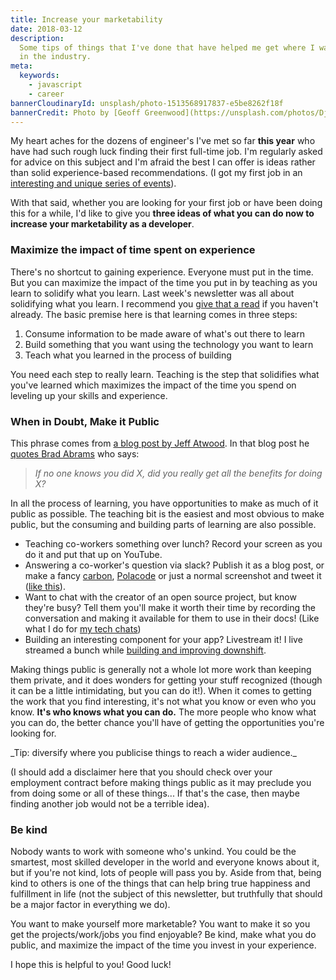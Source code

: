 ```yaml
---
title: Increase your marketability
date: 2018-03-12
description:
  Some tips of things that I've done that have helped me get where I want to be
  in the industry.
meta:
  keywords:
    - javascript
    - career
bannerCloudinaryId: unsplash/photo-1513568917837-e5be8262f18f
bannerCredit: Photo by [Geoff Greenwood](https://unsplash.com/photos/Dj5evF5JCjI)
---
```


My heart aches for the dozens of engineer's I've met so far **this year** who
have had such rough luck finding their first full-time job. I'm regularly asked
for advice on this subject and I'm afraid the best I can offer is ideas rather
than solid experience-based recommendations. (I got my first job in an
[interesting and unique series of events](https://github.com/kentcdodds/ama/issues/1)).

With that said, whether you are looking for your first job or have been doing
this for a while, I'd like to give you **three ideas of what you can do now to
increase your marketability as a developer**.

### Maximize the impact of time spent on experience

There's no shortcut to gaining experience. Everyone must put in the time. But
you can maximize the impact of the time you put in by teaching as you learn to
solidify what you learn. Last week's newsletter was all about solidifying what
you learn. I recommend you
[give that a read](https://tinyletter.com/kentcdodds/letters/solidifying-what-you-learn)
if you haven't already. The basic premise here is that learning comes in three
steps:

1.  Consume information to be made aware of what's out there to learn
2.  Build something that you want using the technology you want to learn
3.  Teach what you learned in the process of building

You need each step to really learn. Teaching is the step that solidifies what
you've learned which maximizes the impact of the time you spend on leveling up
your skills and experience.

### When in Doubt, Make it Public

This phrase comes from
[a blog post by Jeff Atwood](https://blog.codinghorror.com/when-in-doubt-make-it-public).
In that blog post he
[quotes Brad Abrams](https://blogs.msdn.microsoft.com/brada/2006/04/10/pm-tip-11-information-is-the-currency-of-program-management)
who says:

> _If no one knows you did X, did you really get all the benefits for doing X?_

In all the process of learning, you have opportunities to make as much of it
public as possible. The teaching bit is the easiest and most obvious to make
public, but the consuming and building parts of learning are also possible.

- Teaching co-workers something over lunch? Record your screen as you do it and
  put that up on YouTube.
- Answering a co-worker's question via slack? Publish it as a blog post, or make
  a fancy [carbon](https://carbon.now.sh),
  [Polacode](https://github.com/octref/polacode) or just a normal screenshot and
  tweet it ([like this](https://twitter.com/wesbos/status/962067758816018432)).
- Want to chat with the creator of an open source project, but know they're
  busy? Tell them you'll make it worth their time by recording the conversation
  and making it available for them to use in their docs! (Like what I do for
  [my tech chats](https://kcd.im/tech-chats))
- Building an interesting component for your app? Livestream it! I live streamed
  a bunch while [building and improving downshift](http://kcd.im/livestreams).

Making things public is generally not a whole lot more work than keeping them
private, and it does wonders for getting your stuff recognized (though it can be
a little intimidating, but you can do it!). When it comes to getting the work
that you find interesting, it's not what you know or even who you know. **It's
who knows what you can do.** The more people who know what you can do, the
better chance you'll have of getting the opportunities you're looking for.

<callout-success>
	_Tip: diversify where you publicise things to reach a wider audience._
</callout-success>

(I should add a disclaimer here that you should check over your employment
contract before making things public as it may preclude you from doing some or
all of these things... If that's the case, then maybe finding another job would
not be a terrible idea).

### Be kind

Nobody wants to work with someone who's unkind. You could be the smartest, most
skilled developer in the world and everyone knows about it, but if you're not
kind, lots of people will pass you by. Aside from that, being kind to others is
one of the things that can help bring true happiness and fulfillment in life
(not the subject of this newsletter, but truthfully that should be a major
factor in everything we do).

You want to make yourself more marketable? You want to make it so you get the
projects/work/jobs you find enjoyable? Be kind, make what you do public, and
maximize the impact of the time you invest in your experience.

I hope this is helpful to you! Good luck!

